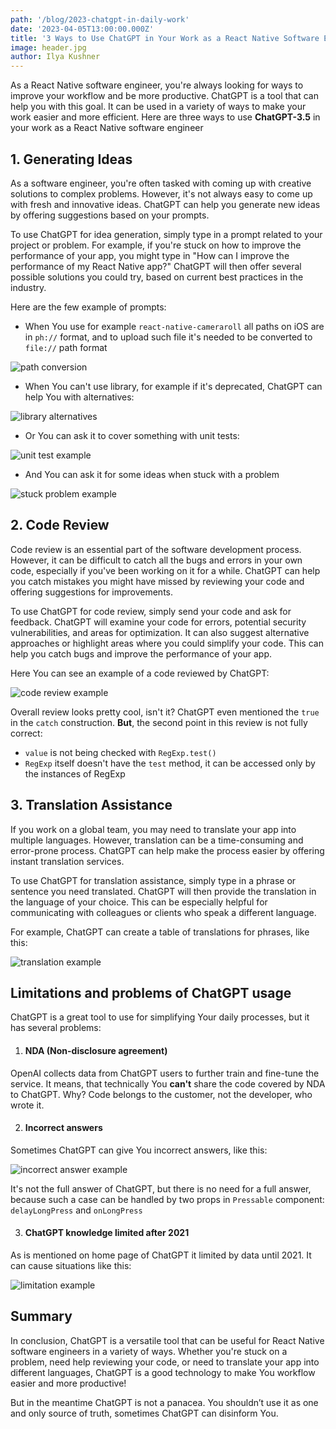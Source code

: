 ```yaml
---
path: '/blog/2023-chatgpt-in-daily-work'
date: '2023-04-05T13:00:00.000Z'
title: '3 Ways to Use ChatGPT in Your Work as a React Native Software Engineer'
image: header.jpg
author: Ilya Kushner
---
```


As a React Native software engineer, you're always looking for ways to improve your workflow and be more productive. ChatGPT is a tool that can help you with this goal. It can be used in a variety of ways to make your work easier and more efficient. Here are three ways to use **ChatGPT-3.5** in your work as a React Native software engineer

## 1. Generating Ideas

As a software engineer, you're often tasked with coming up with creative solutions to complex problems. However, it's not always easy to come up with fresh and innovative ideas. ChatGPT can help you generate new ideas by offering suggestions based on your prompts.

To use ChatGPT for idea generation, simply type in a prompt related to your project or problem. For example, if you're stuck on how to improve the performance of your app, you might type in "How can I improve the performance of my React Native app?" ChatGPT will then offer several possible solutions you could try, based on current best practices in the industry.

Here are the few example of prompts:

- When You use for example `react-native-cameraroll` all paths on iOS are in `ph://` format, and to upload such file it's needed to be converted to `file://` path format

![path conversion](./ph-path-prompt.png)

- When You can't use library, for example if it's deprecated, ChatGPT can help You with alternatives:

![library alternatives](./alternatives-example.png)

- Or You can ask it to cover something with unit tests:

![unit test example](./unit-tests-example.png)

- And You can ask it for some ideas when stuck with a problem  

![stuck problem example](./stuck-problem-example.png)

## 2. Code Review

Code review is an essential part of the software development process. However, it can be difficult to catch all the bugs and errors in your own code, especially if you've been working on it for a while. ChatGPT can help you catch mistakes you might have missed by reviewing your code and offering suggestions for improvements.

To use ChatGPT for code review, simply send your code and ask for feedback. ChatGPT will examine your code for errors, potential security vulnerabilities, and areas for optimization. It can also suggest alternative approaches or highlight areas where you could simplify your code. This can help you catch bugs and improve the performance of your app.

Here You can see an example of a code reviewed by ChatGPT:

![code review example](./code-review-example.png)

Overall review looks pretty cool, isn't it? ChatGPT even mentioned the `true` in the `catch` construction. **But**, the second point in this review is not fully correct:

- `value` is not being checked with `RegExp.test()`
- `RegExp` itself doesn't have the `test` method, it can be accessed only by the instances of RegExp


## 3. Translation Assistance

If you work on a global team, you may need to translate your app into multiple languages. However, translation can be a time-consuming and error-prone process. ChatGPT can help make the process easier by offering instant translation services.

To use ChatGPT for translation assistance, simply type in a phrase or sentence you need translated. ChatGPT will then provide the translation in the language of your choice. This can be especially helpful for communicating with colleagues or clients who speak a different language.

For example, ChatGPT can create a table of translations for phrases, like this:

![translation example](./translation-example.png)


## Limitations and problems of ChatGPT usage

ChatGPT is a great tool to use for simplifying Your daily processes, but it has several problems:

1. #### **NDA (Non-disclosure agreement)**

OpenAI collects data from ChatGPT users to further train and fine-tune the service. It means, that technically You **can't** share the code covered by NDA to ChatGPT. Why? Code belongs to the customer, not the developer, who wrote it.

2.  #### **Incorrect answers**

Sometimes ChatGPT can give You incorrect answers, like this: 

![incorrect answer example](./incorrect-answer-example.png)

It's not the full answer of ChatGPT, but there is no need for a full answer, because such a case can be handled by two props in `Pressable` component: `delayLongPress` and `onLongPress` 


3. #### **ChatGPT knowledge limited after 2021**

As is mentioned on home page of ChatGPT it limited by data until 2021. It can cause situations like this:

![limitation example](./limitation-example.png)



## Summary

In conclusion, ChatGPT is a versatile tool that can be useful for React Native software engineers in a variety of ways. Whether you're stuck on a problem, need help reviewing your code, or need to translate your app into different languages, ChatGPT is a good technology to make You workflow easier and more productive!

But in the meantime ChatGPT is not a panacea. You shouldn’t use it as one and only source of truth, sometimes ChatGPT can disinform You.
